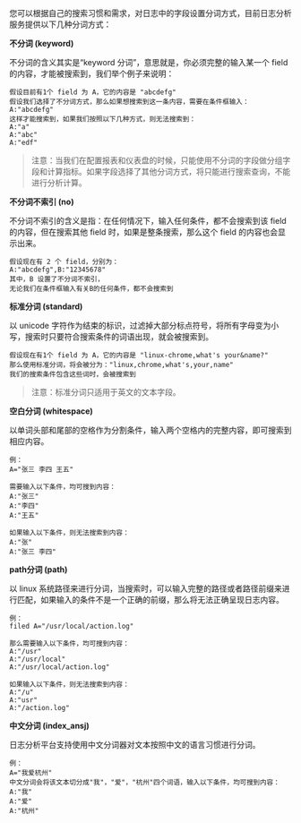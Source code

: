 您可以根据自己的搜索习惯和需求，对日志中的字段设置分词方式，目前日志分析服务提供以下几种分词方式：

**不分词 (keyword)**

不分词的含义其实是“keyword 分词”，意思就是，你必须完整的输入某一个 field 的内容，才能被搜索到，我们举个例子来说明：

```
假设目前有1个 field 为 A，它的内容是 "abcdefg"
假设我们选择了不分词方式，那么如果想搜索到这一条内容，需要在条件框输入：
A:"abcdefg"
这样才能搜索到，如果我们按照以下几种方式，则无法搜索到：
A:"a"
A:"abc"
A:"edf"
```

>注意：当我们在配置报表和仪表盘的时候，只能使用不分词的字段做分组字段和计算指标。如果字段选择了其他分词方式，将只能进行搜索查询，不能进行分析计算。

**不分词不索引 (no)**

不分词不索引的含义是指：在任何情况下，输入任何条件，都不会搜索到该 field 的内容，但在搜索其他 field 时，如果是整条搜索，那么这个 field 的内容也会显示出来。

```
假设现在有 2 个 field，分别为：
A:"abcdefg",B:"12345678"
其中，B 设置了不分词不索引，
无论我们在条件框输入有关B的任何条件，都不会搜索到
```

**标准分词 (standard)**

以 unicode 字符作为结束的标识，过滤掉大部分标点符号，将所有字母变为小写，搜索时只要符合搜索条件的词语出现，就会被搜索到。

```
假设现在有1个 field 为 A，它的内容是 "linux-chrome,what's your&name?"
那么使用标准分词，将会被分为："linux,chrome,what's,your,name"
我们的搜索条件包含这些词时，会被搜索到
```
> 注意：标准分词只适用于英文的文本字段。

**空白分词 (whitespace)**

以单词头部和尾部的空格作为分割条件，输入两个空格内的完整内容，即可搜索到相应内容。

```
例：
A="张三 李四 王五"

需要输入以下条件，均可搜到内容：
A:"张三"
A:"李四"
A:"王五"

如果输入以下条件，则无法搜索到内容：
A:"张"
A:"张三 李四"
```

**path分词 (path)**

以 linux 系统路径来进行分词，当搜索时，可以输入完整的路径或者路径前缀来进行匹配，如果输入的条件不是一个正确的前缀，那么将无法正确呈现日志内容。

```
例：
filed A="/usr/local/action.log"

那么需要输入以下条件，均可搜到内容：
A:"/usr"
A:"/usr/local"
A:"/usr/local/action.log"

如果输入以下条件，则无法搜索到内容：
A:"/u"
A:"usr"
A:"/action.log"
```

**中文分词 (index_ansj)**

日志分析平台支持使用中文分词器对文本按照中文的语言习惯进行分词。

```
例：
A="我爱杭州"
中文分词会将该文本切分成"我"，"爱"，"杭州"四个词语，输入以下条件，均可搜到内容：
A:"我"
A:"爱"
A:"杭州"
```